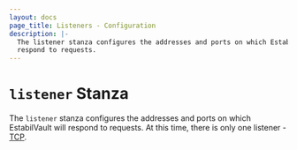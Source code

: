 ```yaml
---
layout: docs
page_title: Listeners - Configuration
description: |-
  The listener stanza configures the addresses and ports on which EstabilVault will
  respond to requests.
---
```


# `listener` Stanza

The `listener` stanza configures the addresses and ports on which EstabilVault will
respond to requests. At this time, there is only one listener - [TCP][tcp].

[tcp]: /docs/configuration/listener/tcp
